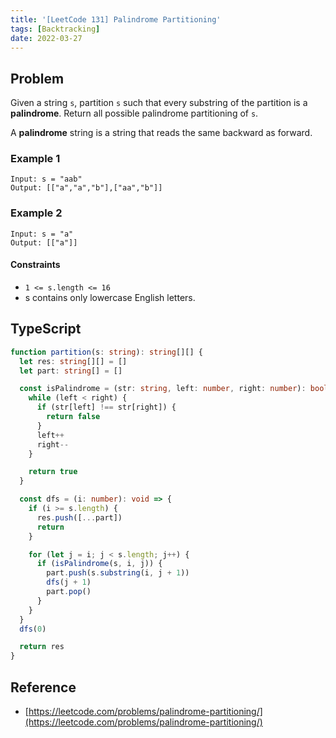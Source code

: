 ```yaml
---
title: '[LeetCode 131] Palindrome Partitioning'
tags: [Backtracking]
date: 2022-03-27
---
```


## Problem

Given a string `s`, partition `s` such that every substring of the partition
is a **palindrome**. Return all possible palindrome partitioning of `s`.

A **palindrome** string is a string that reads the same backward as forward.

### Example 1

```
Input: s = "aab"
Output: [["a","a","b"],["aa","b"]]
```

### Example 2

```
Input: s = "a"
Output: [["a"]]
```

#### Constraints

- `1 <= s.length <= 16`
- s contains only lowercase English letters.

## TypeScript

```typescript
function partition(s: string): string[][] {
  let res: string[][] = []
  let part: string[] = []

  const isPalindrome = (str: string, left: number, right: number): boolean => {
    while (left < right) {
      if (str[left] !== str[right]) {
        return false
      }
      left++
      right--
    }

    return true
  }

  const dfs = (i: number): void => {
    if (i >= s.length) {
      res.push([...part])
      return
    }

    for (let j = i; j < s.length; j++) {
      if (isPalindrome(s, i, j)) {
        part.push(s.substring(i, j + 1))
        dfs(j + 1)
        part.pop()
      }
    }
  }
  dfs(0)

  return res
}
```

## Reference

- [https://leetcode.com/problems/palindrome-partitioning/](https://leetcode.com/problems/palindrome-partitioning/)
